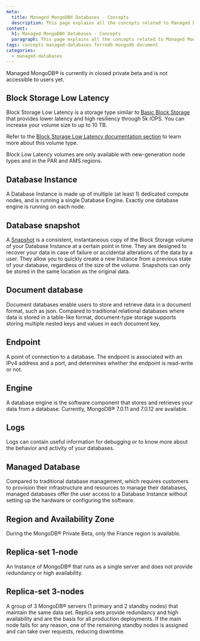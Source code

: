 ```yaml
---
meta:
  title: Managed MongoDB® Databases - Concepts
  description: This page explains all the concepts related to Managed MongoDB® Databases.
content:
  h1: Managed MongoDB® Databases - Concepts
  paragraph: This page explains all the concepts related to Managed MongoDB® Databases.
tags: concepts managed-databases ferredb mongodb document
categories:
  - managed-databases
---
```


<Message type="important">
Managed MongoDB® is currently in closed private beta and is not accessible to users yet.
</Message>

## Block Storage Low Latency

Block Storage Low Latency is a storage type similar to [Basic Block Storage](#basic-block-storage) that provides lower latency and high resiliency through 5k IOPS. You can increase your volume size to up to 10 TB.

Refer to the [Block Storage Low Latency documentation section](/storage/block/concepts/) to learn more about this volume type.

<Message type="note">
  Block Low Latency volumes are only available with new-generation node types and in the PAR and AMS regions.
</Message>

## Database Instance

A Database Instance is made up of multiple (at least 1) dedicated compute nodes, and is running a single Database Engine. Exactly one database engine is running on each node.

## Database snapshot

A [Snapshot](/managed-databases/mongodb/how-to/manage-snapshots/) is a consistent, instantaneous copy of the Block Storage volume of your Database Instance at a certain point in time. They are designed to recover your data in case of failure or accidental alterations of the data by a user. They allow you to quickly create a new Instance from a previous state of your database, regardless of the size of the volume. Snapshots can only be stored in the same location as the original data.

## Document database

Document databases enable users to store and retrieve data in a document format, such as json. Compared to traditional relational databases where data is stored in a table-like format, document-type storage supports storing multiple nested keys and values in each document key.

## Endpoint

A point of connection to a database. The endpoint is associated with an IPv4 address and a port, and determines whether the endpoint is read-write or not.

## Engine

A database engine is the software component that stores and retrieves your data from a database. Currently, MongoDB® 7.0.11 and 7.0.12 are available.

## Logs

Logs can contain useful information for debugging or to know more about the behavior and activity of your databases.

## Managed Database

Compared to traditional database management, which requires customers to provision their infrastructure and resources to manage their databases, managed databases offer the user access to a Database Instance without setting up the hardware or configuring the software.

## Region and Availability Zone

<Macro id="region-and-az" />

<Message type="requirement">
   During the MongoDB® Private Beta, only the France region is available.
</Message>

## Replica-set 1-node

An Instance of MongoDB® that runs as a single server and does not provide redundancy or high availability.

## Replica-set 3-nodes

A group of 3 MongoDB® servers (1 primary and 2 standby nodes) that maintain the same data set. Replica sets provide redundancy and high availability and are the basis for all production deployments. If the main node fails for any reason, one of the remaining standby nodes is assigned and can take over requests, reducing downtime.
